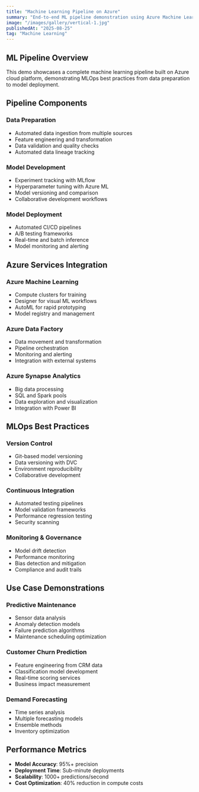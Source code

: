```yaml
---
title: "Machine Learning Pipeline on Azure"
summary: "End-to-end ML pipeline demonstration using Azure Machine Learning, MLOps practices, and automated model deployment"
image: "/images/gallery/vertical-1.jpg"
publishedAt: "2025-08-25"
tag: "Machine Learning"
---
```


## ML Pipeline Overview

This demo showcases a complete machine learning pipeline built on Azure cloud platform, demonstrating MLOps best practices from data preparation to model deployment.

## Pipeline Components

### Data Preparation
- Automated data ingestion from multiple sources
- Feature engineering and transformation
- Data validation and quality checks
- Automated data lineage tracking

### Model Development
- Experiment tracking with MLflow
- Hyperparameter tuning with Azure ML
- Model versioning and comparison
- Collaborative development workflows

### Model Deployment
- Automated CI/CD pipelines
- A/B testing frameworks
- Real-time and batch inference
- Model monitoring and alerting

## Azure Services Integration

### Azure Machine Learning
- Compute clusters for training
- Designer for visual ML workflows
- AutoML for rapid prototyping
- Model registry and management

### Azure Data Factory
- Data movement and transformation
- Pipeline orchestration
- Monitoring and alerting
- Integration with external systems

### Azure Synapse Analytics
- Big data processing
- SQL and Spark pools
- Data exploration and visualization
- Integration with Power BI

## MLOps Best Practices

### Version Control
- Git-based model versioning
- Data versioning with DVC
- Environment reproducibility
- Collaborative development

### Continuous Integration
- Automated testing pipelines
- Model validation frameworks
- Performance regression testing
- Security scanning

### Monitoring & Governance
- Model drift detection
- Performance monitoring
- Bias detection and mitigation
- Compliance and audit trails

## Use Case Demonstrations

### Predictive Maintenance
- Sensor data analysis
- Anomaly detection models
- Failure prediction algorithms
- Maintenance scheduling optimization

### Customer Churn Prediction
- Feature engineering from CRM data
- Classification model development
- Real-time scoring services
- Business impact measurement

### Demand Forecasting
- Time series analysis
- Multiple forecasting models
- Ensemble methods
- Inventory optimization

## Performance Metrics

- **Model Accuracy**: 95%+ precision
- **Deployment Time**: Sub-minute deployments
- **Scalability**: 1000+ predictions/second
- **Cost Optimization**: 40% reduction in compute costs

